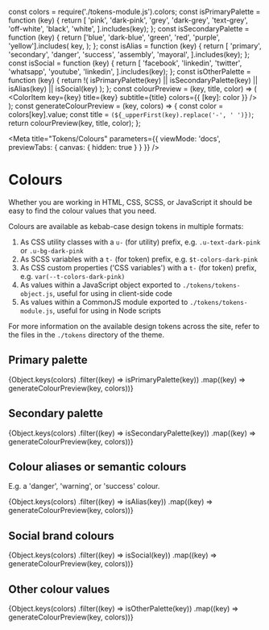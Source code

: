 const colors = require('./tokens-module.js').colors;
const isPrimaryPalette = function (key) {
  return [
    'pink',
    'dark-pink',
    'grey',
    'dark-grey',
    'text-grey',
    'off-white',
    'black',
    'white',
  ].includes(key);
};
const isSecondaryPalette = function (key) {
  return ['blue', 'dark-blue', 'green', 'red', 'purple', 'yellow'].includes(
    key,
  );
};
const isAlias = function (key) {
  return [
    'primary',
    'secondary',
    'danger',
    'success',
    'assembly',
    'mayoral',
  ].includes(key);
};
const isSocial = function (key) {
  return [
    'facebook',
    'linkedin',
    'twitter',
    'whatsapp',
    'youtube',
    'linkedin',
  ].includes(key);
};
const isOtherPalette = function (key) {
  return !(
    isPrimaryPalette(key) ||
    isSecondaryPalette(key) ||
    isAlias(key) ||
    isSocial(key)
  );
};
const colourPreview = (key, title, color) => (
  <ColorItem key={key} title={key} subtitle={title} colors={{ [key]: color }} />
);
const generateColourPreview = (key, colors) => {
  const color = colors[key].value;
  const title = `(${_upperFirst(key).replace('-', ' ')})`;
  return colourPreview(key, title, color);
};

<Meta
  title="Tokens/Colours"
  parameters={{ viewMode: 'docs', previewTabs: { canvas: { hidden: true } } }}
/>

# Colours

Whether you are working in HTML, CSS, SCSS, or JavaScript it should be easy to
find the colour values that you need.

Colours are available as kebab-case design tokens in multiple formats:

1. As CSS utility classes with a `u-` (for utility) prefix, e.g.
   `.u-text-dark-pink` or `.u-bg-dark-pink`
2. As SCSS variables with a `t-` (for token) prefix, e.g. `$t-colors-dark-pink`
3. As CSS custom properties ('CSS variables') with a `t-` (for token) prefix,
   e.g. `var(--t-colors-dark-pink)`
4. As values within a JavaScript object exported to `./tokens/tokens-object.js`,
   useful for using in client-side code
5. As values within a CommonJS module exported to `./tokens/tokens-module.js`,
   useful for using in Node scripts

For more information on the available design tokens across the site, refer to
the files in the `./tokens` directory of the theme.

## Primary palette

<ColorPalette>
  {Object.keys(colors)
    .filter((key) => isPrimaryPalette(key))
    .map((key) => generateColourPreview(key, colors))}
</ColorPalette>

## Secondary palette

<ColorPalette>
  {Object.keys(colors)
    .filter((key) => isSecondaryPalette(key))
    .map((key) => generateColourPreview(key, colors))}
</ColorPalette>

## Colour aliases or semantic colours

E.g. a 'danger', 'warning', or 'success' colour.

<ColorPalette>
  {Object.keys(colors)
    .filter((key) => isAlias(key))
    .map((key) => generateColourPreview(key, colors))}
</ColorPalette>

## Social brand colours

<ColorPalette>
  {Object.keys(colors)
    .filter((key) => isSocial(key))
    .map((key) => generateColourPreview(key, colors))}
</ColorPalette>

## Other colour values

<ColorPalette>
  {Object.keys(colors)
    .filter((key) => isOtherPalette(key))
    .map((key) => generateColourPreview(key, colors))}
</ColorPalette>
